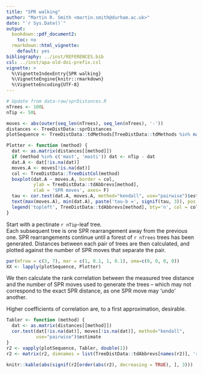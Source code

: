 ```yaml
---
title: "SPR walking"
author: "Martin R. Smith <martin.smith@durham.ac.uk>"
date: "`r Sys.Date()`"
output: 
  bookdown::pdf_document2:
    toc: no
  rmarkdown::html_vignette:
    default: yes
bibliography: ../inst/REFERENCES.bib
csl: ../inst/apa-old-doi-prefix.csl
vignette: >
  %\VignetteIndexEntry{SPR walking}
  %\VignetteEngine{knitr::rmarkdown}
  %\VignetteEncoding{UTF-8}
---
```



```r
# Update from data-raw/sprDistances.R
nTrees <- 100L
nTip <- 50L

moves <- abs(outer(seq_len(nTrees), seq_len(nTrees), '-'))
distances <- TreeDistData::sprDistances
plotSequence <- TreeDistData::tdMethods[TreeDistData::tdMethods %in% names(distances)]

Plotter <- function (method) {
  dat <- as.matrix(distances[[method]])
  if (method %in% c('mast', 'masti')) dat <- nTip - dat
  dat.A <- dat[!is.na(dat)]
  moves.A <- moves[!is.na(dat)]
  col <- TreeDistData::TreeDistCol(method)
  boxplot(dat.A ~ moves.A, border = col, 
          ylab = TreeDistData::tdAbbrevs[method],
          xlab = 'SPR moves', axes= F)
  tau <- cor.test(dat.A, moves.A, method="kendall", use="pairwise")$estimate
  text(max(moves.A), min(dat.A), paste('tau-b =', signif(tau, 3)), pos = 2, col = col)
  legend('topleft', TreeDistData::tdAbbrevs[method], bty='n', col = col)
}
```

Start with a pectinate `r nTip`-leaf tree.  
Each subsequent tree is one SPR rearrangement away from the previous one.
SPR rearrangements continue until a forest of `r nTrees` trees has been
generated.  Distances between each pair of trees are then calculated, and 
plotted against the number of SPR moves that separate the pair.

```r
par(mfrow = c(3, 7), mar = c(1, 0.1, 1, 0.1), oma=c(0, 0, 0, 0))
XX <- lapply(plotSequence, Plotter)
```

We then calculate the rank correlation between the measured tree distance and 
the number of SPR moves used to generate the trees – which may not correspond 
to the exact SPR distance, as one SPR move may 'undo' another.

Higher coefficients of correlation are, to a first approximation, desirable.

```r
Tabler <- function (method) {
  dat <- as.matrix(distances[[method]])
  cor.test(dat[!is.na(dat)], moves[!is.na(dat)], method="kendall",
           use="pairwise")$estimate
}
r2 <- vapply(plotSequence, Tabler, double(1))
r2 <- matrix(r2, dimnames = list(TreeDistData::tdAbbrevs[names(r2)], 'r²'))

knitr::kable(abs(signif(r2[order(abs(r2), decreasing = TRUE), ], 3)))
```
